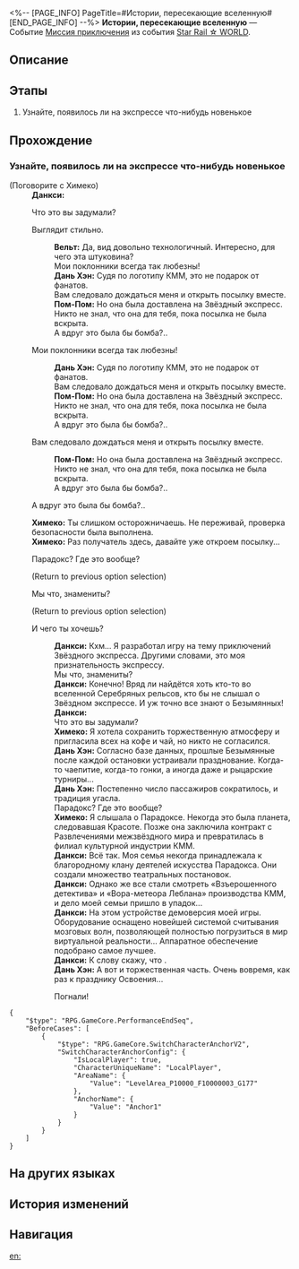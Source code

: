 <%-- [PAGE_INFO]
PageTitle=#Истории, пересекающие вселенную#
[END_PAGE_INFO] --%>
{{Дополнить|Диалоги.}}
{{Миссия Инфобокс
|id              = 8032201
|Название        = 
|Изображение     = Миссия Истории, пересекающие вселенную.png
|Тип             = Миссия приключения
|Событие         = Star Rail ☆ WORLD
|Глава           = 
|Условия         = Достигните [[Уровень Освоения|Уровня Освоения]] 21
|Персонажи       = Вельт; Данкси; Дань Хэн; Первопроходец; Пом-Пом; Химеко
|СтартЛокация    = [[Звёздный экспресс]] — [[Вагон для вечеринок]]
|Мир             = Звёздный экспресс
|Предыдущая      = 
|Следующая       = 
|Награды         = Кредиты*5 000
}}
'''Истории, пересекающие вселенную''' — Событие [[Миссия приключения]] из события [[Star Rail ☆ WORLD]].

==Описание==
{{Описание|<!--официальное описание из Перекрёстка судеб-->}}

==Этапы==
# Узнайте, появилось ли на экспрессе что-нибудь новенькое

==Прохождение==
{{Дополнить}}
===Узнайте, появилось ли на экспрессе что-нибудь новенькое===
{{Описание миссии|тип=Миссия приключения|локация=Вагон для вечеринок|''«Когда смотришь на звёзды, понимаешь, что в них кроются бесконечные возможности»'' - Азан Абега, капитан флагмана первой эскадрильи отдела развития маркетинга.<br />Вы давно не были на экспрессе. Может быть, Пом-Пом хочет поделиться с вами чем-то новым?}}
{{Диалог Начало}}

;(Поговорите с Химеко)
:{{tx}}
:'''Данкси:''' {{Размер|28|Попробуйте, пожалуйста! Мне всегда так нравились ваши истории!}}
:{{Диалог|Стрелка}} Что это вы задумали?
:{{Диалог|Стрелка}} Выглядит стильно.
::'''Вельт:''' Да, вид довольно технологичный. Интересно, для чего эта штуковина?
::Мои поклонники всегда так любезны!
::'''Дань Хэн:''' Судя по логотипу КММ, это не подарок от фанатов.
::Вам следовало дождаться меня и открыть посылку вместе.
::'''Пом-Пом:''' Но она была доставлена на Звёздный экспресс. Никто не знал, что она для тебя, пока посылка не была вскрыта.
::А вдруг это была бы бомба?..
:{{Диалог|Стрелка}} Мои поклонники всегда так любезны!
::'''Дань Хэн:''' Судя по логотипу КММ, это не подарок от фанатов.
::Вам следовало дождаться меня и открыть посылку вместе.
::'''Пом-Пом:''' Но она была доставлена на Звёздный экспресс. Никто не знал, что она для тебя, пока посылка не была вскрыта.
::А вдруг это была бы бомба?..
:{{Диалог|Стрелка}} Вам следовало дождаться меня и открыть посылку вместе.
::'''Пом-Пом:''' Но она была доставлена на Звёздный экспресс. Никто не знал, что она для тебя, пока посылка не была вскрыта.
::А вдруг это была бы бомба?..
:{{Диалог|Стрелка}} А вдруг это была бы бомба?..
:'''Химеко:''' Ты слишком осторожничаешь. Не переживай, проверка безопасности была выполнена.
:'''Химеко:''' Раз получатель здесь, давайте уже откроем посылку...
:{{Диалог|Разговор}} Парадокс? Где это вообще?
:;(Return to previous option selection)
:{{Диалог|Разговор}} Мы что, знамениты?
:;(Return to previous option selection)
:{{Диалог|Стрелка}} И чего ты хочешь?
::'''Данкси:''' Кхм... Я разработал игру на тему приключений Звёздного экспресса. Другими словами, это моя признательность экспрессу.
::Мы что, знамениты?
::'''Данкси:''' Конечно! Вряд ли найдётся хоть кто-то во вселенной Серебряных рельсов, кто бы не слышал о Звёздном экспрессе. И уж точно все знают о Безымянных!
::'''Данкси:''' {{Размер|28|Попробуйте, пожалуйста! Мне всегда так нравились ваши истории!}}
::Что это вы задумали?
::'''Химеко:''' Я хотела сохранить торжественную атмосферу и пригласила всех на кофе и чай, но никто не согласился.
::'''Дань Хэн:''' Согласно базе данных, прошлые Безымянные после каждой остановки устраивали празднование. Когда-то чаепитие, когда-то гонки, а иногда даже и рыцарские турниры...
::'''Дань Хэн:''' Постепенно число пассажиров сократилось, и традиция угасла.
::Парадокс? Где это вообще?
::'''Химеко:''' Я слышала о Парадоксе. Некогда это была планета, следовавшая Красоте. Позже она заключила контракт с Развлечениями межзвёздного мира и превратилась в филиал культурной индустрии КММ.
::'''Данкси:''' Всё так. Моя семья некогда принадлежала к благородному клану деятелей искусства Парадокса. Они создали множество театральных постановок.
::'''Данкси:''' Однако же все стали смотреть «Взъерошенного детектива» и «Вора-метеора Леблана» производства КММ, и дело моей семьи пришло в упадок...
::'''Данкси:''' На этом устройстве демоверсия моей игры. Оборудование оснащено новейшей системой считывания мозговых волн, позволяющей полностью погрузиться в мир виртуальной реальности... Аппаратное обеспечение подобрано самое лучшее.
::'''Данкси:''' К слову скажу, что {{Цвет|Ключевой|nobold=1|начальные персонажи включают всех членов экипажа Звёздного экспресса}}.
::'''Дань Хэн:''' А вот и торжественная часть. Очень вовремя, как раз к празднику Освоения...
::{{Диалог|Стрелка}} Погнали!
<pre>{
	"$type": "RPG.GameCore.PerformanceEndSeq",
	"BeforeCases": [
		{
			"$type": "RPG.GameCore.SwitchCharacterAnchorV2",
			"SwitchCharacterAnchorConfig": {
				"IsLocalPlayer": true,
				"CharacterUniqueName": "LocalPlayer",
				"AreaName": {
					"Value": "LevelArea_P10000_F10000003_G177"
				},
				"AnchorName": {
					"Value": "Anchor1"
				}
			}
		}
	]
}</pre>

{{Диалог Конец}}

==На других языках==
{{На других языках
|en   = Stories Across the Universe
|zhs  = 故事穿越寰宇
|zht  = 故事穿越寰宇
|ja   = 宇宙を越えた物語
|ko   = 우주를 가로지르는 이야기
|es   = Historias que recorren el universo
|fr   = Histoires de l'univers
|ru   = Истории, пересекающие вселенную
|th   = เรื่องราวข้ามจักรวาล
|vi   = Câu Chuyện Xuyên Vũ Trụ
|de   = Geschichten aus dem Universum
|id   = Kisah Lintas Alam Semesta
|pt   = Histórias Através do Universo
}}

==История изменений==
{{История изменений|3.5}}

==Навигация==
{{Миссия приключения Навбокс|Глава }}

[[en:]]
